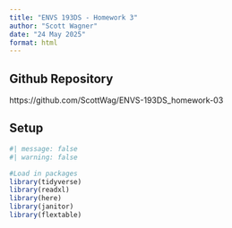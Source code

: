 ```yaml
---
title: "ENVS 193DS - Homework 3"
author: "Scott Wagner"
date: "24 May 2025"
format: html
---
```


## Github Repository

https://github.com/ScottWag/ENVS-193DS_homework-03

## Setup

```r
#| message: false
#| warning: false

#Load in packages
library(tidyverse)
library(readxl)
library(here)
library(janitor)
library(flextable)


```

